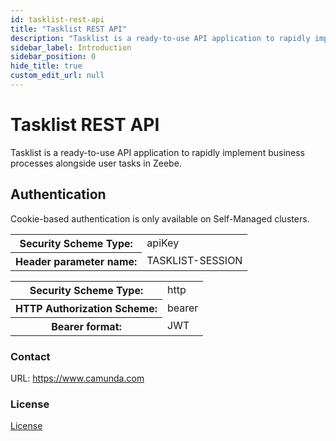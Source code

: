 ```yaml
---
id: tasklist-rest-api
title: "Tasklist REST API"
description: "Tasklist is a ready-to-use API application to rapidly implement business processes alongside user tasks in Zeebe."
sidebar_label: Introduction
sidebar_position: 0
hide_title: true
custom_edit_url: null
---
```



<h1 className={"openapi__heading"}>Tasklist REST API</h1>

Tasklist is a ready-to-use API application to rapidly implement business processes alongside user tasks in Zeebe.

<div style={{"marginBottom":"2rem"}}><h2 id={"authentication"} style={{"marginBottom":"1rem"}}>Authentication</h2><SchemaTabs className={"openapi-tabs__security-schemes"}><TabItem label={"API Key: cookie"} value={"cookie"}>

Cookie-based authentication is only available on Self-Managed clusters.

<div><table><tbody><tr><th>Security Scheme Type:</th><td>apiKey</td></tr><tr><th>Header parameter name:</th><td>TASKLIST-SESSION</td></tr></tbody></table></div></TabItem><TabItem label={"HTTP: Bearer Auth"} value={"bearer-key"}><div><table><tbody><tr><th>Security Scheme Type:</th><td>http</td></tr><tr><th>HTTP Authorization Scheme:</th><td>bearer</td></tr><tr><th>Bearer format:</th><td>JWT</td></tr></tbody></table></div></TabItem></SchemaTabs></div><div style={{"display":"flex","flexDirection":"column","marginBottom":"var(--ifm-paragraph-margin-bottom)"}}><h3 style={{"marginBottom":"0.25rem"}}>Contact</h3><span></span><span>URL: <a href={"https://www.camunda.com"}>https://www.camunda.com</a></span></div><div style={{"marginBottom":"var(--ifm-paragraph-margin-bottom)"}}><h3 style={{"marginBottom":"0.25rem"}}>License</h3><a href={"https://docs.camunda.io/docs/reference/licenses/"}>License</a></div>
